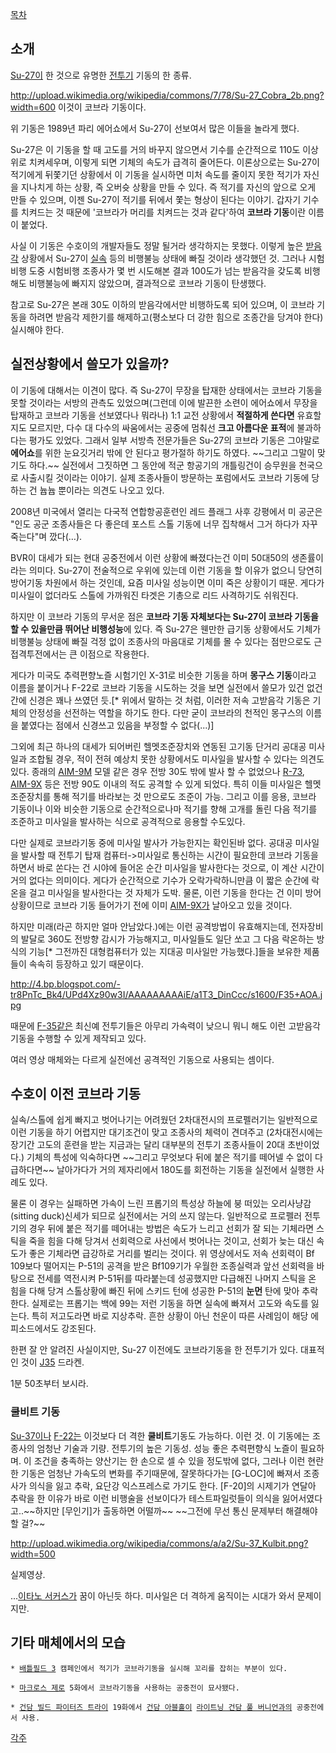 [[목차]]

== 소개 ==
[[Su-27]]이 한 것으로 유명한 [[전투기]] 기동의 한 종류.

http://upload.wikimedia.org/wikipedia/commons/7/78/Su-27_Cobra_2b.png?width=600
이것이 코브라 기동이다.

{{{#!html
<object width="480" height="385"><param name="movie" value="http://www.youtube.com/v/h7F8XfSLXHY&hl=ko_KR&fs=1&"></param><param name="allowFullScreen" value="true"></param><param name="allowscriptaccess" value="always"></param><embed src="http://www.youtube.com/v/h7F8XfSLXHY&hl=ko_KR&fs=1&" type="application/x-shockwave-flash" allowscriptaccess="always" allowfullscreen="true" width="480" height="385"></embed></object>
}}}

위 기동은 1989년 파리 에어쇼에서 Su-27이 선보여서 많은 이들을 놀라게 했다.

Su-27은 이 기동을 할 때 고도를 거의 바꾸지 않으면서 기수를 순간적으로 110도 이상 위로 치켜세우며, 이렇게 되면 기체의 속도가 급격히 줄어든다. 이론상으로는 Su-27이 적기에게 뒤쫓기던 상황에서 이 기동을 실시하면 미처 속도를 줄이지 못한 적기가 자신을 지나치게 하는 상황, 즉 오버슛 상황을 만들 수 있다. 즉 적기를 자신의 앞으로 오게 만들 수 있으며, 이젠 Su-27이 적기를 뒤에서 쫓는 형상이 된다는 이야기. 갑자기 기수를 치켜드는 것 때문에 '코브라가 머리를 치켜드는 것과 같다'하여 '''코브라 기동'''이란 이름이 붙었다.

사실 이 기동은 수호이의 개발자들도 정말 될거라 생각하지는 못했다. 이렇게 높은 [[받음각]] 상황에서 Su-27이 [[실속]] 등의 비행불능 상태에 빠질 것이라 생각했던 것. 그러나 시험비행 도중 시험비행 조종사가 몇 번 시도해본 결과 100도가 넘는 받음각을 갖도록 비행해도 비행불능에 빠지지 않았으며, 결과적으로 코브라 기동이 탄생했다. 

참고로 Su-27은 본래 30도 이하의 받음각에서만 비행하도록 되어 있으며, 이 코브라 기동을 하려면 받음각 제한기를 해제하고(평소보다 더 강한 힘으로 조종간을 당겨야 한다) 실시해야 한다.

== 실전상황에서 쓸모가 있을까? ==
이 기동에 대해서는 이견이 많다. 즉 Su-27이 무장을 탑재한 상태에서는 코브라 기동을 못할 것이라는 서방의 관측도 있었으며(그런데 이에 발끈한 소련이 에어쇼에서 무장을 탑재하고 코브라 기동을 선보였다나 뭐라나) 1:1 교전 상황에서 '''적절하게 쓴다면''' 유효할지도 모르지만, 다수 대 다수의 싸움에서는 공중에 멈춰선 '''크고 아름다운 표적'''에 불과하다는 평가도 있었다. 그래서 일부 서방측 전문가들은 Su-27의 코브라 기동은 그야말로 '''에어쇼'''를 위한 눈요깃거리 밖에 안 된다고 평가절하 하기도 하였다. ~~그리고 그말이 맞기도 하다.~~ 실전에서 그짓하면 그 동안에 적군 항공기의 개틀링건이 승무원을 천국으로 사출시킬 것이라는 이야기. 실제 조종사들이 방문하는 포럼에서도 코브라 기동에 당하는 건 늅늅 뿐이라는 의견도 나오고 있다.

2008년 미국에서 열리는 다국적 연합항공훈련인 레드 플래그 사후 강평에서 미 공군은 "인도 공군 조종사들은 다 좋은데 포스트 스톨 기동에 너무 집착해서 그거 하다가 자꾸 죽는다"며 깠다(…). 

BVR이 대세가 되는 현대 공중전에서 이런 상황에 빠졌다는건 이미 50대50의 생존률이라는 의미다. Su-27이 전술적으로 우위에 있는데 이런 기동을 할 이유가 없으니 당연히 방어기동 차원에서 하는 것인데, 요즘 미사일 성능이면 이미 죽은 상황이기 때문. 게다가 미사일이 없더라도 스톨에 가까워진 타겟은 기총으로 리드 사격하기도 쉬워진다.

하지만 이 코브라 기동의 무서운 점은 '''코브라 기동 자체보다는 Su-27이 코브라 기동을 할 수 있을만큼 뛰어난 비행성능'''에 있다. 즉 Su-27은 웬만한 급기동 상황에서도 기체가 비행불능 상태에 빠질 걱정 없이 조종사의 마음대로 기체를 몰 수 있다는 점만으로도 근접격투전에서는 큰 이점으로 작용한다.

게다가 미국도 추력편향노즐 시험기인 X-31로 비슷한 기동을 하며 '''몽구스 기동'''이라고 이름을 붙이거나 F-22로 코브라 기동을 시도하는 것을 보면 실전에서 쓸모가 있건 없건 간에 신경은 꽤나 쓰였던 듯.[* 위에서 말하는 것 처럼, 이러한 저속 고받음각 기동은 기체의 안정성을 선전하는 역할을 하기도 한다. 다만 굳이 코브라의 천적인 몽구스의 이름을 붙였다는 점에서 신경쓰고 있음을 부정할 수 없다(...)]

그외에 최근 하나의 대세가 되어버린 헬멧조준장치와 연동된 고기동 단거리 공대공 미사일과 조합될 경우, 적이 전혀 예상치 못한 상황에서도 미사일을 발사할 수 있다는 의견도 있다. 종래의 [[AIM-9]]M 모델 같은 경우 전방 30도 밖에 발사 할 수 없었으나 [[R-73]], [[AIM-9]]X 등은 전방 90도 이내의 적도 공격할 수 있게 되었다. 특히 이들 미사일은 헬멧조준장치를 통해 적기를 바라보는 것 만으로도 조준이 가능. 그리고 이를 응용, 코브라 기동이나 이와 비슷한 기동으로 순간적으로나마 적기를 향해 고개를 돌린 다음 적기를 조준하고 미사일을 발사하는 식으로 공격적으로 응용할 수도있다.

다만 실제로 코브라기동 중에 미사일 발사가 가능한지는 확인된바 없다. 공대공 미사일을 발사할 때 전투기 탑재 컴퓨터->미사일로 통신하는 시간이 필요한데 코브라 기동을 하면서 바로 쏜다는 건 시야에 들어온 순간 미사일을 발사한다는 것으로, 이 계산 시간이 거의 없다는 의미이다. 게다가 순간적으로 기수가 오락가락하니만큼 이 짧은 순간에 락온을 걸고 미사일을 발사한다는 것 자체가 도박. 물론, 이런 기동을 한다는 건 이미 방어 상황이므로 코브라 기동 들어가기 전에 이미 [[AIM-9]]X가 날아오고 있을 것이다.

하지만 미래(라곤 하지만 얼마 안남았다.)에는 이런 공격방법이 유효해지는데, 전자장비의 발달로 360도 전방향 감시가 가능해지고, 미사일들도 일단 쏘고 그 다음 락온하는 방식의 기능[* 그전까진 대형컴퓨터가 있는 지대공 미사일만 가능했다.]들을 보유한 제품들이 속속히 등장하고 있기 때문이다.

http://4.bp.blogspot.com/-tr8PnTc_Bk4/UPd4Xz90w3I/AAAAAAAAAiE/a1T3_DinCcc/s1600/F35+AOA.jpg

때문에 [[F-35]]같은 최신예 전투기들은 아무리 가속력이 낮으니 뭐니 해도 이런 고받음각 기동을 수행할 수 있게 제작되고 있다.

여러 영상 매체와는 다르게 실전에선 공격적인 기동으로 사용되는 셈이다.


== 수호이 이전 코브라 기동 ==
실속/스톨에 쉽게 빠지고 벗어나기는 어려웠던 2차대전시의 프로펠러기는 일반적으로 이런 기동을 하기 어렵지만 대기조건이 맞고 조종사의 체력이 견뎌주고 (2차대전시에는 장기간 고도의 훈련을 받는 지금과는 달리 대부분의 전투기 조종사들이 20대 초반이었다.) 기체의 특성에 익숙하다면 ~~그리고 무엇보다 뒤에 붙은 적기를 떼어넬 수 없이 다급하다면~~ 날아가다가 거의 제자리에서 180도를 회전하는 기동을 실전에서 실행한 사례도 있다.

{{{#!html
<object width="640" height="480"><param name="movie" value="http://www.youtube.com/v/mdCm5z2RpI8?version=3&amp;hl=ko_KR"></param><param name="allowFullScreen" value="true"></param><param name="allowscriptaccess" value="always"></param><embed src="http://www.youtube.com/v/mdCm5z2RpI8?version=3&amp;hl=ko_KR" type="application/x-shockwave-flash" width="640" height="480" allowscriptaccess="always" allowfullscreen="true"></embed></object>
}}}

물론 이 경우는 실패하면 가속이 느린 프롭기의 특성상 하늘에 붕 떠있는 오리사냥감(sitting duck)신세가 되므로 실전에서는 거의 쓰지 않는다. 일반적으로 프로펠러 전투기의 경우 뒤에 붙은 적기를 떼어내는 방법은 속도가 느리고 선회가 잘 되는 기체라면 스틱을 죽을 힘을 다해 당겨서 선회력으로 사선에서 벗어나는 것이고, 선회가 늦는 대신 속도가 좋은 기체라면 급강하로 거리를 벌리는 것이다. 위 영상에서도 저속 선회력이 Bf 109보다 떨어지는 P-51의 공격을 받은 Bf109기가 우월한 조종실력과 앞선 선회력을 바탕으로 전세를 역전시켜 P-51뒤를 따라붙는데 성공했지만 다급해진 나머지 스틱을 온 힘을 다해 당겨 스톨상황에 빠진 뒤에 스키드 턴에 성공한 P-51의 '''눈먼''' 탄에 맞아 추락한다. 실제로는 프롭기는 백에 99는 저런 기동을 하면 실속에 빠져서 고도와 속도를 잃는다. 특히 저고도라면 바로 지상추락. 흔한 상황이 아닌 천운이 따른 사례임이 해당 에피소드에서도 강조된다. 

한편 잘 안 알려진 사실이지만, Su-27 이전에도 코브라기동을 한 전투기가 있다. 대표적인 것이 [[J35]] 드라켄.

{{{#!html
<object width="420" height="315"><param name="movie" value="http://www.youtube-nocookie.com/v/jqiDEcfSnXs?hl=ko_KR&amp;version=3"></param><param name="allowFullScreen" value="true"></param><param name="allowscriptaccess" value="always"></param><embed src="http://www.youtube-nocookie.com/v/jqiDEcfSnXs?hl=ko_KR&amp;version=3" type="application/x-shockwave-flash" width="420" height="315" allowscriptaccess="always" allowfullscreen="true"></embed></object>
}}}
1분 50초부터 보시라.


=== 쿨비트 기동 ===
[[Su-37]]이나 [[F-22]]는 이것보다 더 격한 '''쿨비트'''기동도 가능하다. 이런 것. 이 기동에는 조종사의 엄청난 기술과 기량. 전투기의 높은 기동성. 성능 좋은 추력편향식 노즐이 필요하며. 이 조건을 충족하는 양산기는 한 손으로 셀 수 있을 정도밖에 없다, 그러나 이런 현란한 기동은 엄청난 가속도의 변화를 주기때문에, 잘못하다가는 [G-LOC]에 빠져서 조종사가 의식을 잃고 추락, 요단강 익스프레스로 가기도 한다. [F-20]의 시제기가 연달아 추락을 한 이유가 바로 이런 비행술을 선보이다가 테스트파일럿들이 의식을 잃어서였다고..~~하지만 [무인기]가 출동하면 어떨까~~ ~~그전에 무선 통신 문제부터 해결해야 할 걸?~~

http://upload.wikimedia.org/wikipedia/commons/a/a2/Su-37_Kulbit.png?width=500

{{{#!html
<object width="420" height="315"><param name="movie" value="http://www.youtube-nocookie.com/v/7ALt3m3Kkhw?version=3&amp;hl=ko_KR"></param><param name="allowFullScreen" value="true"></param><param name="allowscriptaccess" value="always"></param><embed src="http://www.youtube-nocookie.com/v/7ALt3m3Kkhw?version=3&amp;hl=ko_KR" type="application/x-shockwave-flash" width="420" height="315" allowscriptaccess="always" allowfullscreen="true"></embed></object>}}}
실제영상.

...[[이타노 서커스]]가 꿈이 아닌듯 하다. 미사일은 더 격하게 움직이는 시대가 와서 문제이지만.

== 기타 매체에서의 모습 ==
 * [[배틀필드 3]] 캠페인에서 적기가 코브라기동을 실시해 꼬리를 잡히는 부분이 있다.

 * [[마크로스 제로]] 5화에서 코브라기동을 사용하는 공중전이 묘사됐다.

 * [[건담 빌드 파이터즈 트라이]] 19화에서 [[건담 아블홀]]이 [[라이트닝 건담 풀 버니언]]과의 공중전에서 사용. 

[[각주]]
